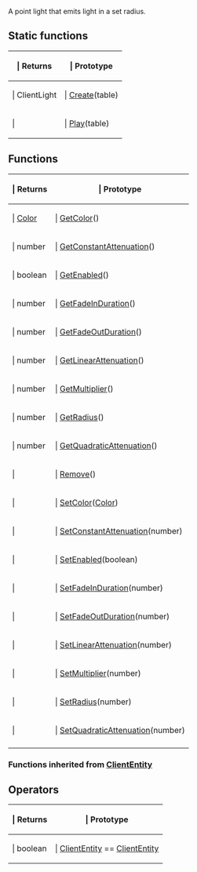 A point light that emits light in a set radius.

==Static functions==

{{Lua/Table_Prefix}}
{| {{Lua/Table_Header}}
!{{Lua/Column_Style/Returns_List}} | Returns
!{{Lua/Column_Style/Prototype_List}} | Prototype
|-
|{{Lua/Cell_Style/Returns_List}} | ClientLight
|{{Lua/Cell_Style/Prototype_List}} | [[Lua/Client/ClientLight/Static Functions/Create|Create]](table)
|-
|{{Lua/Cell_Style/Returns_List}} | 
|{{Lua/Cell_Style/Prototype_List}} | [[Lua/Client/ClientLight/Static Functions/Play|Play]](table)
|} {{Lua/Table_Suffix}}

==Functions==

{{Lua/Table_Prefix}}
{| {{Lua/Table_Header}}
!{{Lua/Column_Style/Returns_List}} | Returns
!{{Lua/Column_Style/Prototype_List}} | Prototype
|-
|{{Lua/Cell_Style/Returns_List}} | [[Lua/Shared/Color|Color]]
|{{Lua/Cell_Style/Prototype_List}} | [[Lua/Client/ClientLight/Functions/GetColor|GetColor]]()
|-
|{{Lua/Cell_Style/Returns_List}} | number
|{{Lua/Cell_Style/Prototype_List}} | [[Lua/Client/ClientLight/Functions/GetConstantAttenuation|GetConstantAttenuation]]()
|-
|{{Lua/Cell_Style/Returns_List}} | boolean
|{{Lua/Cell_Style/Prototype_List}} | [[Lua/Client/ClientLight/Functions/GetEnabled|GetEnabled]]()
|-
|{{Lua/Cell_Style/Returns_List}} | number
|{{Lua/Cell_Style/Prototype_List}} | [[Lua/Client/ClientLight/Functions/GetFadeInDuration|GetFadeInDuration]]()
|-
|{{Lua/Cell_Style/Returns_List}} | number
|{{Lua/Cell_Style/Prototype_List}} | [[Lua/Client/ClientLight/Functions/GetFadeOutDuration|GetFadeOutDuration]]()
|-
|{{Lua/Cell_Style/Returns_List}} | number
|{{Lua/Cell_Style/Prototype_List}} | [[Lua/Client/ClientLight/Functions/GetLinearAttenuation|GetLinearAttenuation]]()
|-
|{{Lua/Cell_Style/Returns_List}} | number
|{{Lua/Cell_Style/Prototype_List}} | [[Lua/Client/ClientLight/Functions/GetMultiplier|GetMultiplier]]()
|-
|{{Lua/Cell_Style/Returns_List}} | number
|{{Lua/Cell_Style/Prototype_List}} | [[Lua/Client/ClientLight/Functions/GetRadius|GetRadius]]()
|-
|{{Lua/Cell_Style/Returns_List}} | number
|{{Lua/Cell_Style/Prototype_List}} | [[Lua/Client/ClientLight/Functions/GetQuadraticAttenuation|GetQuadraticAttenuation]]()
|-
|{{Lua/Cell_Style/Returns_List}} |
|{{Lua/Cell_Style/Prototype_List}} | [[Lua/Client/ClientLight/Functions/Remove|Remove]]()
|-
|{{Lua/Cell_Style/Returns_List}} |
|{{Lua/Cell_Style/Prototype_List}} | [[Lua/Client/ClientLight/Functions/SetColor|SetColor]]([[Lua/Shared/Color|Color]])
|-
|{{Lua/Cell_Style/Returns_List}} |
|{{Lua/Cell_Style/Prototype_List}} | [[Lua/Client/ClientLight/Functions/SetConstantAttenuation|SetConstantAttenuation]](number)
|-
|{{Lua/Cell_Style/Returns_List}} |
|{{Lua/Cell_Style/Prototype_List}} | [[Lua/Client/ClientLight/Functions/SetEnabled|SetEnabled]](boolean)
|-
|{{Lua/Cell_Style/Returns_List}} |
|{{Lua/Cell_Style/Prototype_List}} | [[Lua/Client/ClientLight/Functions/SetFadeInDuration|SetFadeInDuration]](number)
|-
|{{Lua/Cell_Style/Returns_List}} |
|{{Lua/Cell_Style/Prototype_List}} | [[Lua/Client/ClientLight/Functions/SetFadeOutDuration|SetFadeOutDuration]](number)
|-
|{{Lua/Cell_Style/Returns_List}} |
|{{Lua/Cell_Style/Prototype_List}} | [[Lua/Client/ClientLight/Functions/SetLinearAttenuation|SetLinearAttenuation]](number)
|-
|{{Lua/Cell_Style/Returns_List}} |
|{{Lua/Cell_Style/Prototype_List}} | [[Lua/Client/ClientLight/Functions/SetMultiplier|SetMultiplier]](number)
|-
|{{Lua/Cell_Style/Returns_List}} |
|{{Lua/Cell_Style/Prototype_List}} | [[Lua/Client/ClientLight/Functions/SetRadius|SetRadius]](number)
|-
|{{Lua/Cell_Style/Returns_List}} |
|{{Lua/Cell_Style/Prototype_List}} | [[Lua/Client/ClientLight/Functions/SetQuadraticAttenuation|SetQuadraticAttenuation]](number)
|-
|} {{Lua/Table_Suffix}}

===Functions inherited from [[Lua/Client/ClientEntity|ClientEntity]]===

{{Lua/Client/ClientEntity/Functions}}

==Operators==

{{Lua/Table_Prefix}}
{| {{Lua/Table_Header}}
!{{Lua/Column_Style/Returns_List}} | Returns
!{{Lua/Column_Style/Prototype_List}} | Prototype
|-
|{{Lua/Cell_Style/Returns_List}} | boolean
|{{Lua/Cell_Style/Prototype_List}} | [[Lua/Client/ClientEntity|ClientEntity]] == [[Lua/Client/ClientEntity|ClientEntity]]
|} {{Lua/Table_Suffix}}